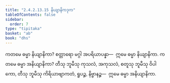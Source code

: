 ```yaml
---
title: "2.4.2.13.15 နိယျာနိကဒုက"
tableOfContents: false
sidebar:
  order: 7
type: "tipitaka"
basket: "ab"
book: "dhs"
---
```



<DynamicBreadcrumb />

<Division number="1609" book="dhs">

<Paragraph number="2320" book="dhs">
ကတမေ ဓမ္မာ နိယျာနိကာ? စတ္တာရော မဂ္ဂါ အပရိယာပန္နာ—  ဣမေ ဓမ္မာ နိယျာနိကာ.
</Paragraph>

</Division>
<Division number="1610" book="dhs">

<Paragraph number="2321" book="dhs">
ကတမေ ဓမ္မာ အနိယျာနိကာ? တီသု ဘူမီသု ကုသလံ, အကုသလံ, စတူသု ဘူမီသု ဝိပါကော, တီသု ဘူမီသု ကိရိယာဗျာကတံ, ရူပဉ္စ, နိဗ္ဗာနဉ္စ—  ဣမေ ဓမ္မာ အနိယျာနိကာ.
</Paragraph>
</Division>